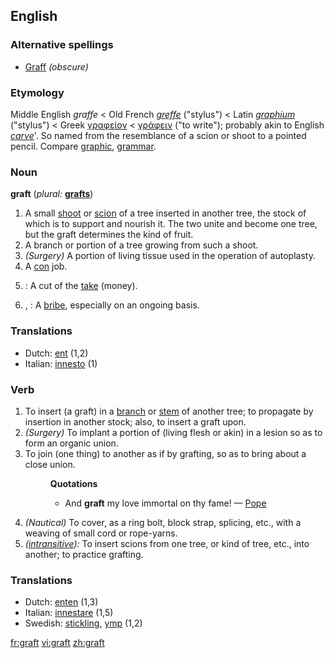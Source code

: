 ==English==

===Alternative spellings===
*[[Graff]] ''(obscure)''

===Etymology===
Middle English ''graffe'' < Old French ''[[greffe]]'' ("stylus") < Latin ''[[graphium]]'' ("stylus") < Greek [[γραφείον]] < [[γράφειν]] ("to write"); probably akin to English ''[[carve]]'''. So named from the resemblance of a scion or shoot to a pointed pencil. Compare [[graphic]], [[grammar]].

===Noun===
'''graft'''  (''plural:'' '''[[grafts]]''')
# A small [[shoot]] or [[scion]] of a tree inserted in another tree, the stock of which is to support and nourish it. The two unite and become one tree, but the graft determines the kind of fruit.
# A branch or portion of a tree growing from such a shoot. 
# ''(Surgery)'' A portion of living tissue used in the operation of autoplasty.
# A [[con]] job.
# {{slang}}: A cut of the [[take]] (money).
# {{US}}, {{cattag|Politics}}: A [[bribe]], especially on an ongoing basis. {{uncountable}}

===Translations===
*Dutch: [[ent]] {{m}} (1,2)
*Italian: [[innesto]] {{m}} (1)

===Verb===
{{en-infl-reg-consonant|graft||}}
# To insert (a graft) in a [[branch]] or [[stem]] of another tree; to propagate by insertion in another stock; also, to insert a graft upon.
# ''(Surgery)'' To implant a portion of (living flesh or akin) in a lesion so as to form an organic union.
# To join (one thing) to another as if by grafting, so as to bring about a close union.
#:'''Quotations'''
#:*And '''graft''' my love immortal on thy fame! — [[Pope]]
# ''(Nautical)'' To cover, as a ring bolt, block strap, splicing, etc., with a weaving of small cord or rope-yarns.
# ''([[intransitive]]):'' To insert scions from one tree, or kind of tree, etc., into another; to practice grafting.

===Translations===
*Dutch: [[enten]] {{m}} (1,3)
*Italian: [[innestare]] (1,5)
*Swedish: [[stickling]], [[ymp]] (1,2)

[[fr:graft]]
[[vi:graft]]
[[zh:graft]]